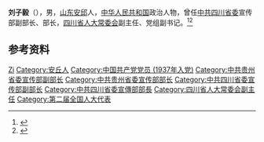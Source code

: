 '''刘子毅'''（{{bd|1912年|7月|2002年|1月1日}}），男，[[山东|山东]][[安邱县|安邱]]人，[[中华人民共和国|中华人民共和国]]政治人物，曾任[[中共四川省委|中共四川省委]]宣传部副部长、部长，[[四川省人大常委会|四川省人大常委会]]副主任、党组副书记。<ref>{{Cite book|title=中华人民共和国职官志|author=何虎生, 李耀东, 向常福主编|publisher=中国社会出版社|year=2003|isbn=9787800883934|location=北京|pages=}}</ref><ref>{{Cite web|title=四川省人大常委会原常务副主任刘子毅同志逝世|url=http://news.sohu.com/36/84/news147628436.shtml|accessdate=2020-07-14|work=四川日报|archive-date=2020-07-16|archive-url=https://web.archive.org/web/20200716121121/http://news.sohu.com/36/84/news147628436.shtml|dead-url=no}}</ref>

== 参考资料 ==
{{reflist}}

{{中国人物小作品}}

{{Authority control}}
{{DEFAULTSORT:Liu刘}}
[[Category:刘姓|Zi]]
[[Category:安丘人|Category:安丘人]]
[[Category:中国共产党党员_(1937年入党)|Category:中国共产党党员 (1937年入党)]]
[[Category:中共贵州省委宣传部副部长|Category:中共贵州省委宣传部副部长]]
[[Category:中共贵州省委宣传部部长|Category:中共贵州省委宣传部部长]]
[[Category:中共四川省委宣传部副部长|Category:中共四川省委宣传部副部长]]
[[Category:中共四川省委宣傳部部長|Category:中共四川省委宣傳部部長]]
[[Category:四川省人大常委会副主任|Category:四川省人大常委会副主任]]
[[Category:第二届全国人大代表|Category:第二届全国人大代表]]